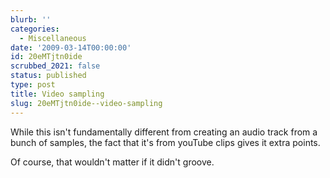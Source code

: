 ```yaml
---
blurb: ''
categories:
  - Miscellaneous
date: '2009-03-14T00:00:00'
id: 20eMTjtn0ide
scrubbed_2021: false
status: published
type: post
title: Video sampling
slug: 20eMTjtn0ide--video-sampling
---
```


While this isn't fundamentally different from creating an audio
track from a bunch of samples, the fact that it's from youTube
clips gives it extra points.

Of course, that wouldn't matter if it didn't groove.
